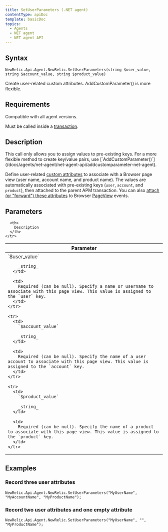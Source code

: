 ```yaml
---
title: SetUserParameters (.NET agent)
contentType: apiDoc
template: basicDoc
topics:
  - Agents
  - NET agent
  - NET agent API
---
```


## Syntax

```
NewRelic.Api.Agent.NewRelic.SetUserParameters(string $user_value, string $account_value, string $product_value)
```

Create user-related custom attributes. AddCustomParameter() is more flexible.

## Requirements

Compatible with all agent versions.

Must be called inside a [transaction](/docs/accounts-partnerships/education/getting-started-new-relic/glossary#transaction).

## Description

<Callout variant="tip">
  This call only allows you to assign values to pre-existing keys. For a more flexible method to create key/value pairs, use [`AddCustomParameter()`](/docs/agents/net-agent/net-agent-api/addcustomparameter-net-agent).
</Callout>

Define user-related [custom attributes](/docs/agents/manage-apm-agents/agent-metrics/agent-attributes) to associate with a Browser page view (user name, account name, and product name). The values are automatically associated with pre-existing keys (`user`, `account`, and `product`), then attached to the parent APM transaction. You can also [attach (or "forward") these attributes](/docs/insights/new-relic-insights/decorating-events/insights-custom-attributes#forwarding-attributes) to Browser [PageView](/docs/agents/manage-apm-agents/agent-metrics/agent-attributes#destinations) events.

## Parameters

<table>
  <thead>
    <tr>
      <th width="25%">
        Parameter
      </th>

      <th>
        Description
      </th>
    </tr>
  </thead>

  <tbody>
    <tr>
      <td>
        `$user_value`

        _string_
      </td>

      <td>
        Required (can be null). Specify a name or username to associate with this page view. This value is assigned to the `user` key.
      </td>
    </tr>

    <tr>
      <td>
        `$account_value`

        _string_
      </td>

      <td>
        Required (can be null). Specify the name of a user account to associate with this page view. This value is assigned to the `account` key.
      </td>
    </tr>

    <tr>
      <td>
        `$product_value`

        _string_
      </td>

      <td>
        Required (can be null). Specify the name of a product to associate with this page view. This value is assigned to the `product` key.
      </td>
    </tr>
  </tbody>
</table>

## Examples

### Record three user attributes

```
NewRelic.Api.Agent.NewRelic.SetUserParameters("MyUserName", "MyAccountName", "MyProductName");
```

### Record two user attributes and one empty attribute

```
NewRelic.Api.Agent.NewRelic.SetUserParameters("MyUserName", "", "MyProductName");
```
